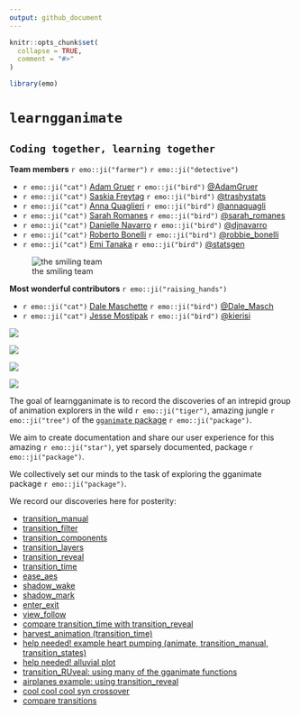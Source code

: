 ```yaml
---
output: github_document
---
```


<!-- README.md is generated from README.Rmd. Please edit that file -->

```r
knitr::opts_chunk$set(
  collapse = TRUE,
  comment = "#>"
)

library(emo)
```

# `learngganimate`
## `Coding together, learning together`

**Team members** `r emo::ji("farmer")`  `r emo::ji("detective")`

* `r emo::ji("cat")` [Adam Gruer](https://github.com/adam-gruer) `r emo::ji("bird")`  [\@AdamGruer](https://twitter.com/AdamGruer)
* `r emo::ji("cat")` [Saskia Freytag](https://github.com/SaskiaFreytag) `r emo::ji("bird")` [\@trashystats](https://twitter.com/trashystats)
* `r emo::ji("cat")` [Anna Quaglieri](https://github.com/SaskiaFreytag) `r emo::ji("bird")` [\@annaquagli](https://twitter.com/annaquagli)
* `r emo::ji("cat")` [Sarah Romanes](https://github.com/sarahromanes) `r emo::ji("bird")` [\@sarah_romanes](https://twitter.com/sarah_romanes)
* `r emo::ji("cat")` [Danielle Navarro](https://github.com/djnavarro) `r emo::ji("bird")` [\@djnavarro](https://twitter.com/djnavarro)
* `r emo::ji("cat")` [Roberto Bonelli](https://github.com/Robbie90) `r emo::ji("bird")` [\@robbie_bonelli](https://twitter.com/robbie_bonelli)
* `r emo::ji("cat")` [Emi Tanaka](https://github.com/emitanaka) `r emo::ji("bird")` [\@statsgen](https://twitter.com/statsgen)

![the smiling team](assets/img/team.jpg)

**Most wonderful contributors** `r emo::ji("raising_hands")`

* `r emo::ji("cat")` [Dale Maschette](https://github.com/Maschette) `r emo::ji("bird")`  [\@Dale_Masch](https://twitter.com/Dale_Masch)
* `r emo::ji("cat")` [Jesse Mostipak](https://github.com/jmostipak) `r emo::ji("bird")`  [\@kierisi](https://twitter.com/kierisi)


![](transition_manual_files/figure-gfm/unnamed-chunk-2-1.gif)



![](RuPaul_excercise/making_gganimate_fab_files/figure-markdown_github/rupaulgif-1.gif)


![](ease_aes_files/figure-gfm/unnamed-chunk-11-1.gif)


![](coolcoolcool_files/figure-gfm/cool-1.gif)


The goal of learngganimate is to record the discoveries of an intrepid
group of animation explorers in the wild `r emo::ji("tiger")`, amazing jungle `r emo::ji("tree")` of the [`gganimate` package](https://github.com/thomasp85/gganimate) `r emo::ji("package")`.

We aim to create documentation and share our user experience for this amazing `r emo::ji("star")`, yet sparsely documented, package `r emo::ji("package")`.

We collectively set our minds to the task of exploring the gganimate
package `r emo::ji("package")`.

We record our discoveries here for posterity:

  - [transition_manual](transition_manual.md)
  - [transition_filter](transition_filter.md)
  - [transition_components](transition_components.md)
  - [transition_layers](transition_layers.md)
  - [transition_reveal](transition_reveal/transition_reveal.md)
  - [transition_time](transition_time/transition_time.md)
  - [ease_aes](ease_aes.md)
  - [shadow_wake](shadow_wake.md)
  - [shadow_mark](shadow_mark.md)
  - [enter_exit](enter_exit/enter_exit.md)
  - [view_follow](view_follow.md)
  - [compare transition_time with transition_reveal](transition_time_vs_transition_reveal.md)
  - [harvest_animation (transition_time)](example_harvest_animation.md)
  - [help needed! example heart pumping (animate, transition_manual, transition_states)](example_heart_pumping.md)
  - [help needed! alluvial plot](alluvial_plot.md)
  - [transition_RUveal: using many of the gganimate functions](RuPaul_excercise/making_gganimate_fab.md)
  - [airplanes example: using transition_reveal](USflights.md)
  - [cool cool cool syn crossover](coolcoolcool.md)
  - [compare transitions](compare_transitions.md)

  
  
